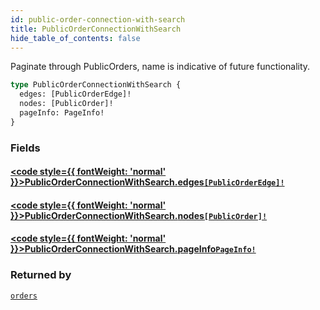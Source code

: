 ```yaml
---
id: public-order-connection-with-search
title: PublicOrderConnectionWithSearch
hide_table_of_contents: false
---
```








Paginate through PublicOrders, name is indicative of future functionality.

```graphql
type PublicOrderConnectionWithSearch {
  edges: [PublicOrderEdge]!
  nodes: [PublicOrder]!
  pageInfo: PageInfo!
}
```


### Fields

#### [<code style={{ fontWeight: 'normal' }}>PublicOrderConnectionWithSearch.<b>edges</b></code>](#)<Bullet />[`[PublicOrderEdge]!`](/demand/api/graphql-storefront/reference/objects/public-order-edge) <Badge class="secondary" text="non-null"/> <Badge class="secondary" text="object"/>
> 
> 

#### [<code style={{ fontWeight: 'normal' }}>PublicOrderConnectionWithSearch.<b>nodes</b></code>](#)<Bullet />[`[PublicOrder]!`](/demand/api/graphql-storefront/reference/objects/public-order) <Badge class="secondary" text="non-null"/> <Badge class="secondary" text="object"/>
> 
> 

#### [<code style={{ fontWeight: 'normal' }}>PublicOrderConnectionWithSearch.<b>pageInfo</b></code>](#)<Bullet />[`PageInfo!`](/demand/api/graphql-storefront/reference/objects/page-info) <Badge class="secondary" text="non-null"/> <Badge class="secondary" text="object"/>
> 
> 



### Returned by

[`orders`](/demand/api/graphql-storefront/reference/queries/orders)  <Badge class="secondary" text="query"/>



